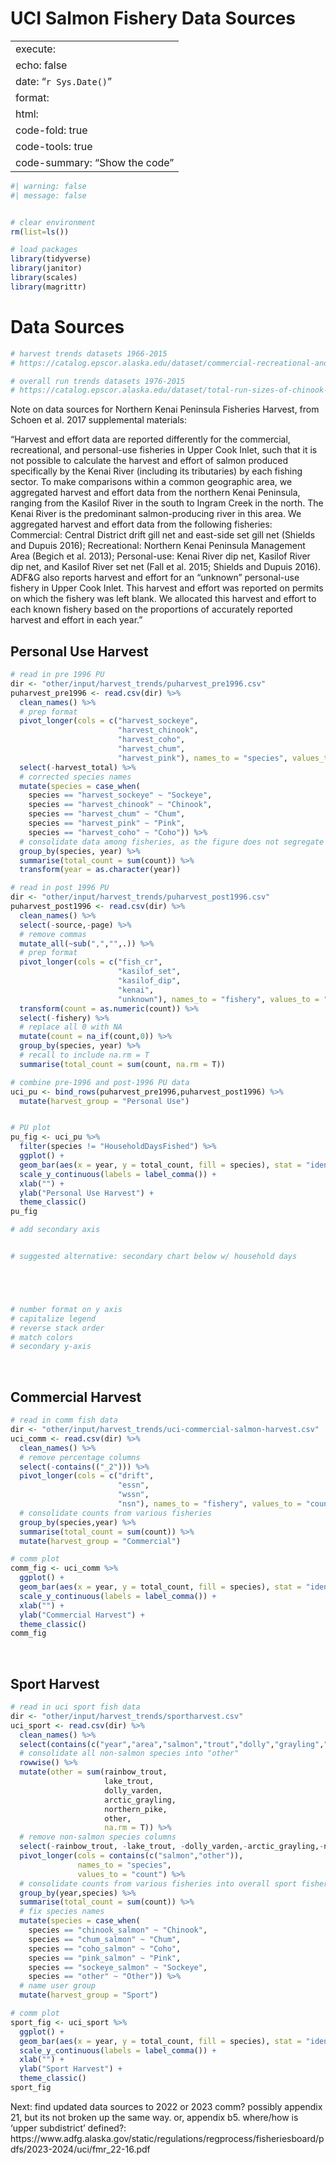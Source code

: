 # UCI Salmon Fishery Data Sources {.unnumbered}

---
execute:
  echo: false
date: "`r Sys.Date()`"
format:
  html:
    code-fold: true
    code-tools: true
    code-summary: "Show the code"
---

```r

#| warning: false
#| message: false


# clear environment
rm(list=ls())

# load packages
library(tidyverse)
library(janitor)
library(scales)
library(magrittr)
```

# Data Sources

```r


# harvest trends datasets 1966-2015
# https://catalog.epscor.alaska.edu/dataset/commercial-recreational-and-personal-use-harvest-trends-in-the-kenai-river-salmon-fishery-1966-2015

# overall run trends datasets 1976-2015
# https://catalog.epscor.alaska.edu/dataset/total-run-sizes-of-chinook-and-sockeye-salmon-in-the-kenai-river-1976-2015

```

Note on data sources for Northern Kenai Peninsula Fisheries Harvest, from Schoen et al. 2017 supplemental materials:

"Harvest and effort data are reported differently for the commercial, recreational, and
personal-use fisheries in Upper Cook Inlet, such that it is not possible to calculate the harvest and
effort of salmon produced specifically by the Kenai River (including its tributaries) by each
fishing sector. To make comparisons within a common geographic area, we aggregated harvest
and effort data from the northern Kenai Peninsula, ranging from the Kasilof River in the south to
Ingram Creek in the north. The Kenai River is the predominant salmon-producing river in this
area. We aggregated harvest and effort data from the following fisheries: Commercial: Central
District drift gill net and east-side set gill net (Shields and Dupuis 2016); Recreational: Northern
Kenai Peninsula Management Area (Begich et al. 2013); Personal-use: Kenai River dip net,
Kasilof River dip net, and Kasilof River set net (Fall et al. 2015; Shields and Dupuis 2016).
ADF&G also reports harvest and effort for an “unknown” personal-use fishery in Upper Cook
Inlet. This harvest and effort was reported on permits on which the fishery was left blank. We
allocated this harvest and effort to each known fishery based on the proportions of accurately
reported harvest and effort in each year."


## Personal Use Harvest

```r
# read in pre 1996 PU
dir <- "other/input/harvest_trends/puharvest_pre1996.csv"
puharvest_pre1996 <- read.csv(dir) %>%
  clean_names() %>%
  # prep format
  pivot_longer(cols = c("harvest_sockeye",
                        "harvest_chinook",
                        "harvest_coho",
                        "harvest_chum",
                        "harvest_pink"), names_to = "species", values_to = "count") %>%
  select(-harvest_total) %>%
  # corrected species names
  mutate(species = case_when(
    species == "harvest_sockeye" ~ "Sockeye",
    species == "harvest_chinook" ~ "Chinook",
    species == "harvest_chum" ~ "Chum",
    species == "harvest_pink" ~ "Pink",
    species == "harvest_coho" ~ "Coho")) %>%
  # consolidate data among fisheries, as the figure does not segregate them
  group_by(species, year) %>%
  summarise(total_count = sum(count)) %>%
  transform(year = as.character(year))

```


```r
# read in post 1996 PU
dir <- "other/input/harvest_trends/puharvest_post1996.csv"
puharvest_post1996 <- read.csv(dir) %>%
  clean_names() %>%
  select(-source,-page) %>%
  # remove commas
  mutate_all(~sub(",","",.)) %>%
  # prep format
  pivot_longer(cols = c("fish_cr",
                        "kasilof_set",
                        "kasilof_dip",
                        "kenai",
                        "unknown"), names_to = "fishery", values_to = "count") %>%
  transform(count = as.numeric(count)) %>%
  select(-fishery) %>%
  # replace all 0 with NA
  mutate(count = na_if(count,0)) %>%
  group_by(species, year) %>%
  # recall to include na.rm = T
  summarise(total_count = sum(count, na.rm = T)) 


```


```r
# combine pre-1996 and post-1996 PU data
uci_pu <- bind_rows(puharvest_pre1996,puharvest_post1996) %>%
  mutate(harvest_group = "Personal Use") 


# PU plot
pu_fig <- uci_pu %>%
  filter(species != "HouseholdDaysFished") %>%
  ggplot() +
  geom_bar(aes(x = year, y = total_count, fill = species), stat = "identity") +
  scale_y_continuous(labels = label_comma()) +
  xlab("") +
  ylab("Personal Use Harvest") +
  theme_classic()
pu_fig

# add secondary axis


# suggested alternative: secondary chart below w/ household days





# number format on y axis
# capitalize legend
# reverse stack order
# match colors
# secondary y-axis

```




<br>

## Commercial Harvest
```r
# read in comm fish data
dir <- "other/input/harvest_trends/uci-commercial-salmon-harvest.csv"
uci_comm <- read.csv(dir) %>%
  clean_names() %>%
  # remove percentage columns
  select(-contains(("_2"))) %>%
  pivot_longer(cols = c("drift",
                        "essn",
                        "wssn",
                        "nsn"), names_to = "fishery", values_to = "count") %>%
  # consolidate counts from various fisheries
  group_by(species,year) %>%
  summarise(total_count = sum(count)) %>%
  mutate(harvest_group = "Commercial")

```

```r
# comm plot
comm_fig <- uci_comm %>%
  ggplot() +
  geom_bar(aes(x = year, y = total_count, fill = species), stat = "identity") +
  scale_y_continuous(labels = label_comma()) +
  xlab("") +
  ylab("Commercial Harvest") +
  theme_classic()
comm_fig

```
<br>



## Sport Harvest

```r
# read in uci sport fish data
dir <- "other/input/harvest_trends/sportharvest.csv"
uci_sport <- read.csv(dir) %>%
  clean_names() %>%
  select(contains(c("year","area","salmon","trout","dolly","grayling","pike","other"))) %>%
  # consolidate all non-salmon species into "other"
  rowwise() %>%
  mutate(other = sum(rainbow_trout, 
                     lake_trout, 
                     dolly_varden,
                     arctic_grayling,
                     northern_pike,
                     other,
                     na.rm = T)) %>%
  # remove non-salmon species columns
  select(-rainbow_trout, -lake_trout, -dolly_varden,-arctic_grayling,-northern_pike) %>%
  pivot_longer(cols = contains(c("salmon","other")),
               names_to = "species",
               values_to = "count") %>%
  # consolidate counts from various fisheries into overall sport fishery
  group_by(year,species) %>%
  summarise(total_count = sum(count)) %>%
  # fix species names
  mutate(species = case_when(
    species == "chinook_salmon" ~ "Chinook",
    species == "chum_salmon" ~ "Chum",
    species == "coho_salmon" ~ "Coho",
    species == "pink_salmon" ~ "Pink",
    species == "sockeye_salmon" ~ "Sockeye",
    species == "other" ~ "Other")) %>%
  # name user group
  mutate(harvest_group = "Sport")

```

```r
# comm plot
sport_fig <- uci_sport %>%
  ggplot() +
  geom_bar(aes(x = year, y = total_count, fill = species), stat = "identity") +
  scale_y_continuous(labels = label_comma()) +
  xlab("") +
  ylab("Sport Harvest") +
  theme_classic()
sport_fig

```





Next: find updated data sources to 2022 or 2023
comm? possibly appendix 21, but its not broken up the same way. or, appendix b5. where/how is 'upper subdistrict' defined?: https://www.adfg.alaska.gov/static/regulations/regprocess/fisheriesboard/pdfs/2023-2024/uci/fmr_22-16.pdf






